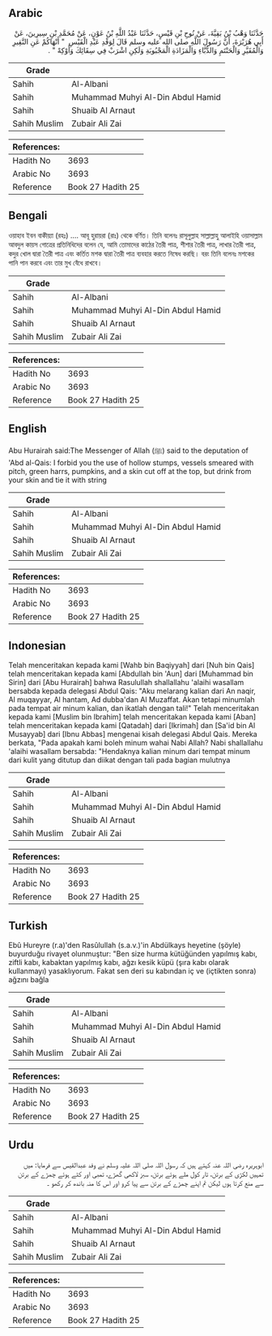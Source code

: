 ## Arabic


<div dir="rtl" lang="ar" style={{fontSize:'larger',backgroundColor:'#f8f9fa',padding:20}}>
حَدَّثَنَا وَهْبُ بْنُ بَقِيَّةَ، عَنْ نُوحِ بْنِ قَيْسٍ، حَدَّثَنَا عَبْدُ اللَّهِ بْنُ عَوْنٍ، عَنْ مُحَمَّدِ بْنِ سِيرِينَ، عَنْ أَبِي هُرَيْرَةَ، أَنَّ رَسُولَ اللَّهِ صلى الله عليه وسلم قَالَ لِوَفْدِ عَبْدِ الْقَيْسِ ‏ "‏ أَنْهَاكُمْ عَنِ النَّقِيرِ وَالْمُقَيَّرِ وَالْحَنْتَمِ وَالدُّبَّاءِ وَالْمَزَادَةِ الْمَجْبُوبَةِ وَلَكِنِ اشْرَبْ فِي سِقَائِكَ وَأَوْكِهْ ‏"‏ ‏.‏
</div>
<div style={{backgroundColor:'#f8f9fa',padding:20, marginBottom: 10}}><table> <thead> <tr> <th>Grade</th> <th></th> </tr> </thead> <tbody> <tr><td>Sahih</td><td>Al-Albani</td></tr><tr><td>Sahih</td><td>Muhammad Muhyi Al-Din Abdul Hamid</td></tr><tr><td>Sahih</td><td>Shuaib Al Arnaut</td></tr><tr><td>Sahih Muslim</td><td>Zubair Ali Zai</td></tr></tbody></table><table> <thead> <tr> <th>References:</th> <th></th> </tr> </thead> <tbody><tr><td>Hadith No</td><td>3693</td></tr><tr><td>Arabic No</td><td>3693</td></tr><tr><td>Reference</td><td>Book 27 Hadith 25</td></tr></tbody></table></div>

## Bengali


<div dir="ltr" lang="bn" style={{fontSize:'larger',backgroundColor:'#f8f9fa',padding:20}}>
ওয়াহাব ইবন বাকীয়্যা (রহঃ) .... আবূ হুরায়রা (রাঃ) থেকে বর্ণিত। তিনি বলেনঃ রাসূলুল্লাহ সাল্লাল্লাহু আলাইহি ওয়াসাল্লাম আবদুল কায়স গোত্রের প্রতিনিধিদের বলেন যে, আমি তোমাদের কাঠের তৈরী পাত্র, শীশার তৈরী পাত্র, লাখার তৈরী পাত্র, কদুর খোল দ্বারা তৈরী পাত্র এবং কর্তিত মশক দ্বারা তৈরী পাত্র ব্যবহার করতে নিষেধ করছি। বরং তিনি বলেনঃ মশকের পানি পান করবে এবং তার মুখ বেঁধে রাখবে।
</div>
<div style={{backgroundColor:'#f8f9fa',padding:20, marginBottom: 10}}><table> <thead> <tr> <th>Grade</th> <th></th> </tr> </thead> <tbody> <tr><td>Sahih</td><td>Al-Albani</td></tr><tr><td>Sahih</td><td>Muhammad Muhyi Al-Din Abdul Hamid</td></tr><tr><td>Sahih</td><td>Shuaib Al Arnaut</td></tr><tr><td>Sahih Muslim</td><td>Zubair Ali Zai</td></tr></tbody></table><table> <thead> <tr> <th>References:</th> <th></th> </tr> </thead> <tbody><tr><td>Hadith No</td><td>3693</td></tr><tr><td>Arabic No</td><td>3693</td></tr><tr><td>Reference</td><td>Book 27 Hadith 25</td></tr></tbody></table></div>

## English


<div dir="ltr" lang="en" style={{fontSize:'larger',backgroundColor:'#f8f9fa',padding:20}}>
Abu Hurairah said:The Messenger of Allah (ﷺ) said to the deputation of 'Abd al-Qais: I forbid you the use of hollow stumps, vessels smeared with pitch, green harrs, pumpkins, and a skin cut off at the top, but drink from your skin and tie it with string
</div>
<div style={{backgroundColor:'#f8f9fa',padding:20, marginBottom: 10}}><table> <thead> <tr> <th>Grade</th> <th></th> </tr> </thead> <tbody> <tr><td>Sahih</td><td>Al-Albani</td></tr><tr><td>Sahih</td><td>Muhammad Muhyi Al-Din Abdul Hamid</td></tr><tr><td>Sahih</td><td>Shuaib Al Arnaut</td></tr><tr><td>Sahih Muslim</td><td>Zubair Ali Zai</td></tr></tbody></table><table> <thead> <tr> <th>References:</th> <th></th> </tr> </thead> <tbody><tr><td>Hadith No</td><td>3693</td></tr><tr><td>Arabic No</td><td>3693</td></tr><tr><td>Reference</td><td>Book 27 Hadith 25</td></tr></tbody></table></div>

## Indonesian


<div dir="ltr" lang="id" style={{fontSize:'larger',backgroundColor:'#f8f9fa',padding:20}}>
Telah menceritakan kepada kami [Wahb bin Baqiyyah] dari [Nuh bin Qais] telah menceritakan kepada kami [Abdullah bin 'Aun] dari [Muhammad bin Sirin] dari [Abu Hurairah] bahwa Rasulullah shallallahu 'alaihi wasallam bersabda kepada delegasi Abdul Qais: "Aku melarang kalian dari An naqir, Al muqayyar, Al hantam, Ad dubba'dan Al Muzaffat. Akan tetapi minumlah pada tempat air minum kalian, dan ikatlah dengan tali!" Telah menceritakan kepada kami [Muslim bin Ibrahim] telah menceritakan kepada kami [Aban] telah menceritakan kepada kami [Qatadah] dari [Ikrimah] dan [Sa'id bin Al Musayyab] dari [Ibnu Abbas] mengenai kisah delegasi Abdul Qais. Mereka berkata, "Pada apakah kami boleh minum wahai Nabi Allah? Nabi shallallahu 'alaihi wasallam bersabda: "Hendaknya kalian minum dari tempat minum dari kulit yang ditutup dan diikat dengan tali pada bagian mulutnya
</div>
<div style={{backgroundColor:'#f8f9fa',padding:20, marginBottom: 10}}><table> <thead> <tr> <th>Grade</th> <th></th> </tr> </thead> <tbody> <tr><td>Sahih</td><td>Al-Albani</td></tr><tr><td>Sahih</td><td>Muhammad Muhyi Al-Din Abdul Hamid</td></tr><tr><td>Sahih</td><td>Shuaib Al Arnaut</td></tr><tr><td>Sahih Muslim</td><td>Zubair Ali Zai</td></tr></tbody></table><table> <thead> <tr> <th>References:</th> <th></th> </tr> </thead> <tbody><tr><td>Hadith No</td><td>3693</td></tr><tr><td>Arabic No</td><td>3693</td></tr><tr><td>Reference</td><td>Book 27 Hadith 25</td></tr></tbody></table></div>

## Turkish


<div dir="ltr" lang="tr" style={{fontSize:'larger',backgroundColor:'#f8f9fa',padding:20}}>
Ebû Hureyre (r.a)'den Rasûlullah (s.a.v.)'in Abdülkays heyetine (şöyle) buyurduğu rivayet olunmuştur: "Ben size hurma kütüğünden yapılmış kabı, ziftli kabı, kabaktan yapılmış kabı, ağzı kesik küpü (şıra kabı olarak kullanmayı) yasaklıyorum. Fakat sen deri su kabından iç ve (içtikten sonra) ağzını bağla
</div>
<div style={{backgroundColor:'#f8f9fa',padding:20, marginBottom: 10}}><table> <thead> <tr> <th>Grade</th> <th></th> </tr> </thead> <tbody> <tr><td>Sahih</td><td>Al-Albani</td></tr><tr><td>Sahih</td><td>Muhammad Muhyi Al-Din Abdul Hamid</td></tr><tr><td>Sahih</td><td>Shuaib Al Arnaut</td></tr><tr><td>Sahih Muslim</td><td>Zubair Ali Zai</td></tr></tbody></table><table> <thead> <tr> <th>References:</th> <th></th> </tr> </thead> <tbody><tr><td>Hadith No</td><td>3693</td></tr><tr><td>Arabic No</td><td>3693</td></tr><tr><td>Reference</td><td>Book 27 Hadith 25</td></tr></tbody></table></div>

## Urdu


<div dir="rtl" lang="ur" style={{fontSize:'larger',backgroundColor:'#f8f9fa',padding:20}}>
ابوہریرہ رضی اللہ عنہ کہتے ہیں کہ رسول اللہ صلی اللہ علیہ وسلم نے وفد عبدالقیس سے فرمایا: میں تمہیں لکڑی کے برتن، تار کول ملے ہوئے برتن، سبز لاکھی گھڑے، تمبی اور کٹے ہوئے چمڑے کے برتن سے منع کرتا ہوں لیکن تم اپنے چمڑے کے برتن سے پیا کرو اور اس کا منہ باندھ کر رکھو ۔
</div>
<div style={{backgroundColor:'#f8f9fa',padding:20, marginBottom: 10}}><table> <thead> <tr> <th>Grade</th> <th></th> </tr> </thead> <tbody> <tr><td>Sahih</td><td>Al-Albani</td></tr><tr><td>Sahih</td><td>Muhammad Muhyi Al-Din Abdul Hamid</td></tr><tr><td>Sahih</td><td>Shuaib Al Arnaut</td></tr><tr><td>Sahih Muslim</td><td>Zubair Ali Zai</td></tr></tbody></table><table> <thead> <tr> <th>References:</th> <th></th> </tr> </thead> <tbody><tr><td>Hadith No</td><td>3693</td></tr><tr><td>Arabic No</td><td>3693</td></tr><tr><td>Reference</td><td>Book 27 Hadith 25</td></tr></tbody></table></div>